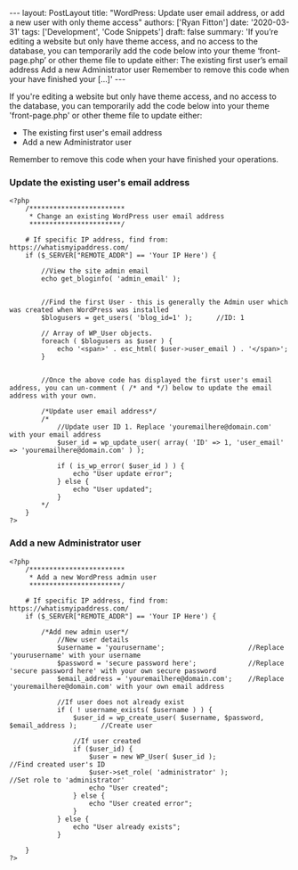 \-\-- layout: PostLayout title: \"WordPress: Update user email address, or add a new user with only theme access\" authors: \[\'Ryan Fitton\'\] date: \'2020-03-31\' tags: \[\'Development\', \'Code Snippets\'\] draft: false summary: \'If you&#8217;re editing a website but only have theme access, and no access to the database, you can temporarily add the code below into your theme &#8216;front-page.php&#8217; or other theme file to update either: The existing first user&#8217;s email address Add a new Administrator user Remember to remove this code when your have finished your \[&hellip;\]\' \-\--

If you're editing a website but only have theme access, and no access to the database, you can temporarily add the code below into your theme 'front-page.php' or other theme file to update either:

-   The existing first user's email address
-   Add a new Administrator user

Remember to remove this code when your have finished your operations.

### Update the existing user's email address

``` language-php
<?php  
    /************************
     * Change an existing WordPress user email address
     ***********************/

    # If specific IP address, find from: https://whatismyipaddress.com/
    if ($_SERVER["REMOTE_ADDR"] == 'Your IP Here') {

        //View the site admin email
        echo get_bloginfo( 'admin_email' ); 


        //Find the first User - this is generally the Admin user which was created when WordPress was installed
        $blogusers = get_users( 'blog_id=1' );      //ID: 1

        // Array of WP_User objects.
        foreach ( $blogusers as $user ) {
            echo '<span>' . esc_html( $user->user_email ) . '</span>';
        }


        //Once the above code has displayed the first user's email address, you can un-comment ( /* and */) below to update the email address with your own.

        /*Update user email address*/
        /*
            //Update user ID 1. Replace 'youremailhere@domain.com' with your email address
            $user_id = wp_update_user( array( 'ID' => 1, 'user_email' => 'youremailhere@domain.com' ) );    

            if ( is_wp_error( $user_id ) ) {
                echo "User update error";
            } else {
                echo "User updated";
            }
        */
    }
?>
```

### Add a new Administrator user

``` language-php
<?php  
    /************************
     * Add a new WordPress admin user
     ***********************/

    # If specific IP address, find from: https://whatismyipaddress.com/
    if ($_SERVER["REMOTE_ADDR"] == 'Your IP Here') {

        /*Add new admin user*/
            //New user details
            $username = 'yourusername';                     //Replace 'yourusername' with your username
            $password = 'secure password here';             //Replace 'secure password here' with your own secure password
            $email_address = 'youremailhere@domain.com';    //Replace 'youremailhere@domain.com' with your own email address

            //If user does not already exist
            if ( ! username_exists( $username ) ) {
                $user_id = wp_create_user( $username, $password, $email_address );      //Create user

                //If user created
                if ($user_id) {
                    $user = new WP_User( $user_id );                                    //Find created user's ID
                    $user->set_role( 'administrator' );                                 //Set role to 'administrator'
                    echo "User created";
                } else {
                    echo "User created error";
                }
            } else {
                echo "User already exists";
            }

    }
?>
```
